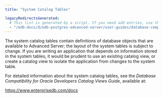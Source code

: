 ```yaml
---
title: "System Catalog Tables"

legacyRedirectsGenerated:
  # This list is generated by a script. If you need add entries, use the `legacyRedirects` key.
  - "/edb-docs/d/edb-postgres-advanced-server/user-guides/database-compatibility-for-oracle-developers-guide/11/Database_Compatibility_for_Oracle_Developers_Guide.1.127.html"
---
```


<div id="system_catalog_tables" class="registered_link"></div>

The system catalog tables contain definitions of database objects that are available to Advanced Server; the layout of the system tables is subject to change. If you are writing an application that depends on information stored in the system tables, it would be prudent to use an existing catalog view, or create a catalog view to isolate the application from changes to the system table.

For detailed information about the system catalog tables, see the *Database Compatibility for Oracle Developers Catalog Views Guide*, available at:

<https://www.enterprisedb.com/docs>
